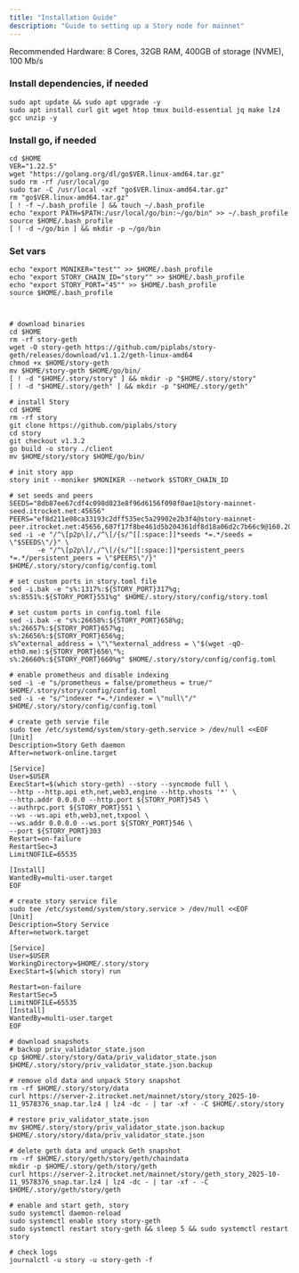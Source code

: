 ```yaml
---
title: "Installation Guide"
description: "Guide to setting up a Story node for mainnet"
---
```


Recommended Hardware: 8 Cores, 32GB RAM, 400GB of storage (NVME), 100 Mb/s

### Install dependencies, if needed

```shellscript
sudo apt update && sudo apt upgrade -y
sudo apt install curl git wget htop tmux build-essential jq make lz4 gcc unzip -y
```

### Install go, if needed

```shellscript
cd $HOME
VER="1.22.5"
wget "https://golang.org/dl/go$VER.linux-amd64.tar.gz"
sudo rm -rf /usr/local/go
sudo tar -C /usr/local -xzf "go$VER.linux-amd64.tar.gz"
rm "go$VER.linux-amd64.tar.gz"
[ ! -f ~/.bash_profile ] && touch ~/.bash_profile
echo "export PATH=$PATH:/usr/local/go/bin:~/go/bin" >> ~/.bash_profile
source $HOME/.bash_profile
[ ! -d ~/go/bin ] && mkdir -p ~/go/bin
```

### Set vars

```shellscript
echo "export MONIKER="test"" >> $HOME/.bash_profile
echo "export STORY_CHAIN_ID="story"" >> $HOME/.bash_profile
echo "export STORY_PORT="45"" >> $HOME/.bash_profile
source $HOME/.bash_profile
```

```shellscript


# download binaries
cd $HOME
rm -rf story-geth
wget -O story-geth https://github.com/piplabs/story-geth/releases/download/v1.1.2/geth-linux-amd64
chmod +x $HOME/story-geth
mv $HOME/story-geth $HOME/go/bin/
[ ! -d "$HOME/.story/story" ] && mkdir -p "$HOME/.story/story"
[ ! -d "$HOME/.story/geth" ] && mkdir -p "$HOME/.story/geth"

# install Story
cd $HOME
rm -rf story
git clone https://github.com/piplabs/story
cd story
git checkout v1.3.2
go build -o story ./client 
mv $HOME/story/story $HOME/go/bin/

# init story app
story init --moniker $MONIKER --network $STORY_CHAIN_ID

# set seeds and peers
SEEDS="8db87ee67cdf4c098d023e8f96d6156f098f0ae1@story-mainnet-seed.itrocket.net:45656"
PEERS="ef8d211e08ca33193c2dff535ec5a29902e2b3f4@story-mainnet-peer.itrocket.net:45656,607f17f8be461d5b204361df8d18a06d2c7b66c9@160.202.131.55:26656,249de5c0085eb175da6ad7031f96bfc3ad751e33@79.137.98.193:26656,f8eeca47cb53dc205d38097263d5d856250f6c62@79.127.227.195:59456,22684dfc5f64dc355a1c68d0e4f7472d208caef9@95.216.243.177:26656,00c352502067a0fe98d58fc06248ff6b93bb3ce8@57.129.86.7:26656,4761ef729f12b80b3652edd26bd45734b5ff4515@51.15.15.160:26656,9502b8634fdafa3193ad97921ebd65b0af602276@91.210.101.131:26656,d76ffa2efbdbc07ab9085979895d164d000f876b@15.235.50.120:20038,994fb7310f08e2c3b75e953031f0fedca0c5a0bc@74.118.140.190:26656,e4656f3eea64c17c216f8a88501d8b277081c49d@168.119.10.134:26656,a2a794dc81a98e47366ab3fa3b5f5663388b371e@188.40.102.137:58656"
sed -i -e "/^\[p2p\]/,/^\[/{s/^[[:space:]]*seeds *=.*/seeds = \"$SEEDS\"/}" \
       -e "/^\[p2p\]/,/^\[/{s/^[[:space:]]*persistent_peers *=.*/persistent_peers = \"$PEERS\"/}" $HOME/.story/story/config/config.toml

# set custom ports in story.toml file
sed -i.bak -e "s%:1317%:${STORY_PORT}317%g;
s%:8551%:${STORY_PORT}551%g" $HOME/.story/story/config/story.toml

# set custom ports in config.toml file
sed -i.bak -e "s%:26658%:${STORY_PORT}658%g;
s%:26657%:${STORY_PORT}657%g;
s%:26656%:${STORY_PORT}656%g;
s%^external_address = \"\"%external_address = \"$(wget -qO- eth0.me):${STORY_PORT}656\"%;
s%:26660%:${STORY_PORT}660%g" $HOME/.story/story/config/config.toml

# enable prometheus and disable indexing
sed -i -e "s/prometheus = false/prometheus = true/" $HOME/.story/story/config/config.toml
sed -i -e "s/^indexer *=.*/indexer = \"null\"/" $HOME/.story/story/config/config.toml

# create geth servie file
sudo tee /etc/systemd/system/story-geth.service > /dev/null <<EOF
[Unit]
Description=Story Geth daemon
After=network-online.target

[Service]
User=$USER
ExecStart=$(which story-geth) --story --syncmode full \
--http --http.api eth,net,web3,engine --http.vhosts '*' \
--http.addr 0.0.0.0 --http.port ${STORY_PORT}545 \
--authrpc.port ${STORY_PORT}551 \
--ws --ws.api eth,web3,net,txpool \
--ws.addr 0.0.0.0 --ws.port ${STORY_PORT}546 \
--port ${STORY_PORT}303
Restart=on-failure
RestartSec=3
LimitNOFILE=65535

[Install]
WantedBy=multi-user.target
EOF

# create story service file
sudo tee /etc/systemd/system/story.service > /dev/null <<EOF
[Unit]
Description=Story Service
After=network.target

[Service]
User=$USER
WorkingDirectory=$HOME/.story/story
ExecStart=$(which story) run

Restart=on-failure
RestartSec=5
LimitNOFILE=65535
[Install]
WantedBy=multi-user.target
EOF

# download snapshots
# backup priv_validator_state.json
cp $HOME/.story/story/data/priv_validator_state.json $HOME/.story/story/priv_validator_state.json.backup

# remove old data and unpack Story snapshot
rm -rf $HOME/.story/story/data
curl https://server-2.itrocket.net/mainnet/story/story_2025-10-11_9578376_snap.tar.lz4 | lz4 -dc - | tar -xf - -C $HOME/.story/story

# restore priv_validator_state.json
mv $HOME/.story/story/priv_validator_state.json.backup $HOME/.story/story/data/priv_validator_state.json

# delete geth data and unpack Geth snapshot
rm -rf $HOME/.story/geth/story/geth/chaindata
mkdir -p $HOME/.story/geth/story/geth
curl https://server-2.itrocket.net/mainnet/story/geth_story_2025-10-11_9578376_snap.tar.lz4 | lz4 -dc - | tar -xf - -C $HOME/.story/geth/story/geth

# enable and start geth, story
sudo systemctl daemon-reload
sudo systemctl enable story story-geth
sudo systemctl restart story-geth && sleep 5 && sudo systemctl restart story

# check logs
journalctl -u story -u story-geth -f
```